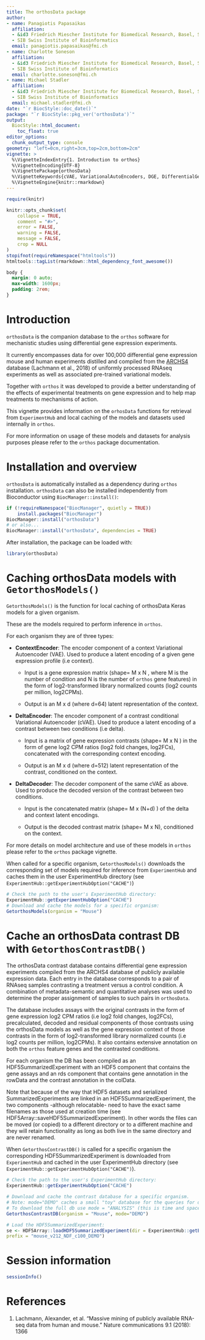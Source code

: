 ```yaml
---
title: The orthosData package
author: 
- name: Panagiotis Papasaikas
  affiliation: 
  - &id3 Friedrich Miescher Institute for Biomedical Research, Basel, Switzerland
  - SIB Swiss Institute of Bioinformatics
  email: panagiotis.papasaikas@fmi.ch
- name: Charlotte Soneson
  affiliation: 
  - &id3 Friedrich Miescher Institute for Biomedical Research, Basel, Switzerland
  - SIB Swiss Institute of Bioinformatics
  email: charlotte.soneson@fmi.ch
- name: Michael Stadler
  affiliation: 
  - &id3 Friedrich Miescher Institute for Biomedical Research, Basel, Switzerland
  - SIB Swiss Institute of Bioinformatics
  email: michael.stadler@fmi.ch
date: "`r BiocStyle::doc_date()`"
package: "`r BiocStyle::pkg_ver('orthosData')`"
output:
  BiocStyle::html_document:
    toc_float: true
editor_options: 
  chunk_output_type: console
geometry: "left=0cm,right=3cm,top=2cm,bottom=2cm"
vignette: >
  %\VignetteIndexEntry{1. Introduction to orthos}
  %\VignetteEncoding{UTF-8}
  %\VignettePackage{orthosData}
  %\VignetteKeywords{cVAE, VariationalAutoEncoders, DGE, DifferentialGeneExpression, RNASeq}    
  %\VignetteEngine{knitr::rmarkdown}
---
```



```r
require(knitr)

knitr::opts_chunk$set(
    collapse = TRUE,
    comment = "#>",
    error = FALSE,
    warning = FALSE,
    message = FALSE,
    crop = NULL
)
stopifnot(requireNamespace("htmltools"))
htmltools::tagList(rmarkdown::html_dependency_font_awesome())

```




```css
body {
  margin: 0 auto;
  max-width: 1600px;
  padding: 2rem;
}
```



# Introduction


`orthosData`  is the companion database to the  `orthos` software for mechanistic studies
using differential gene expression experiments.

It currently encompasses data for over 100,000 differential gene expression mouse and human
experiments distilled and compiled from the [ARCHS4](https://maayanlab.cloud/archs4/)
database (Lachmann et al., 2018) of uniformly processed RNAseq experiments as well as associated pre-trained variational models.

Together with `orthos` it was developed  to provide a better understanding of the effects
of experimental treatments on gene expression and to help map treatments to mechanisms of action.

This vignette provides information on the `orhosData` functions for retrieval from `ExperimentHub`
and local caching of the models and datasets used internally in `orthos`.

For more information on usage of these models and datasets for analysis purposes please refer to
the `orthos` package documentation.

# Installation and overview

`orthosData` is automatically installed as a dependency during `orthos` installation.
`orthosData` can also be installed independently from Bioconductor using `BiocManager::install()`:


```r
if (!requireNamespace("BiocManager", quietly = TRUE))
    install.packages("BiocManager")
BiocManager::install("orthosData")
# or also...
BiocManager::install("orthosData", dependencies = TRUE)
```

After installation, the package can be loaded with:

```r
library(orthosData)
```



# Caching orthosData models with `GetorthosModels()`


`GetorthosModels()` is the function for local caching of orthosData Keras models for a given organism. 

These are the models required to perform inference in `orthos`.

For each organism they are of three types:


* **ContextEncoder**: The encoder component of a context Variational Autoencoder (VAE).
Used to  produce a latent encoding of a given gene expression profile (i.e context). 

    + Input is a gene expression matrix (shape= M x N , where M is the number of condition and N is the number
of `orthos` gene features) in the form of log2-transformed library normalized counts (log2 counts per million, log2CPMs). 

    + Output is an  M x d (where d=64) latent representation of the context.


* **DeltaEncoder**: The encoder component of a contrast conditional Variational Autoencoder (cVAE).
Used to produce a latent encoding of a contrast between two conditions (i.e delta).

    + Input is a matrix of gene expression contrasts (shape= M x N ) in the form of gene log2 CPM ratios (log2 fold changes, log2FCs),
concatenated with the corresponding context encoding.

    + Output is an  M x d (where d=512) latent representation of the contrast, conditioned on the context.


* **DeltaDecoder**: The decoder component of the same cVAE as above. Used to produce the decoded version 
of the contrast between two conditions.

    + Input is the concatenated matrix (shape= M x (N+d) ) of the delta and context latent encodings.

    + Output is the decoded contrast matrix (shape= M x N), conditioned on the context.

For more details on model architecture and use of these models in `orthos` please refer to
the `orthos` package vignette.

 
When called for a specific organism, `GetorthosModels()` downloads the corresponding set of models
required for inference from  `ExperimentHub` and caches them in the user ExperimentHub directory 
(see `ExperimentHub::getExperimentHubOption("CACHE")`)

```r
# Check the path to the user's ExperimentHub directory:
ExperimentHub::getExperimentHubOption("CACHE")
# Download and cache the models for a specific organism:
GetorthosModels(organism = "Mouse")

```


# Cache an orthosData contrast DB with `GetorthosContrastDB()`

The orthosData  contrast database contains differential gene expression experiments
compiled from the ARCHS4 database of publicly available expression data. 
Each entry in the database corresponds to a pair of RNAseq samples contrasting a treatment versus a control condition. 
A combination of metadata-semantic and quantitative analyses was used to
determine the proper assignment of samples to such pairs in `orthosData`. 

The database includes assays with the original contrasts in the form of gene expression log2 CPM ratios (i.e log2 fold changes, log2FCs), precalculated, decoded and residual components of those contrasts using the orthosData models as well as 
the gene expression context of those contrasts in the form of log2-transformed library normalized counts (i.e log2 counts per million, log2CPMs).
It also contains extensive annotation on both the `orthos` feature genes and the contrasted conditions.

For each organism the DB has been compiled as an HDF5SummarizedExperiment with an HDF5 component that contains the gene assays
and an rds component that contains gene annotation in the rowData and the contrast annotation in the colData.

Note that because of the way that HDF5 datasets and serialized SummarizedExperiments are linked
in an HDF5SummarizedExperiment, the two components -although relocatable- need to have the exact same filenames 
as those used at creation time (see HDF5Array::saveHDF5SummarizedExperiment).
In other words the files can be moved (or copied) to a different directory or to a different machine and they
will retain functionality as long as both live in the same directory and are never renamed.


When `GetorthosContrastDB()` is called for a specific organism the corresponding HDF5SummarizedExperiment is downloaded from 
`ExperimentHub` and cached in the user ExperimentHub directory 
(see `ExperimentHub::getExperimentHubOption("CACHE")`).

```r
# Check the path to the user's ExperimentHub directory:
ExperimentHub::getExperimentHubOption("CACHE")

# Download and cache the contrast database for a specific organism.
# Note: mode="DEMO" caches a small "toy" database for the queries for demonstration purposes 
# To download the full db use mode = "ANALYSIS" (this is time and space consuming)
GetorthosContrastDB(organism = "Mouse", mode="DEMO")

# Load the HDF5SummarizedExperiment: 
se <- HDF5Array::loadHDF5SummarizedExperiment(dir = ExperimentHub::getExperimentHubOption("CACHE"),
prefix = "mouse_v212_NDF_c100_DEMO")
```

# Session information {-}

```r
sessionInfo()
```

# References

1. Lachmann, Alexander, et al. "Massive mining of publicly available RNA-seq data from human and mouse." Nature communications 9.1 (2018): 1366

